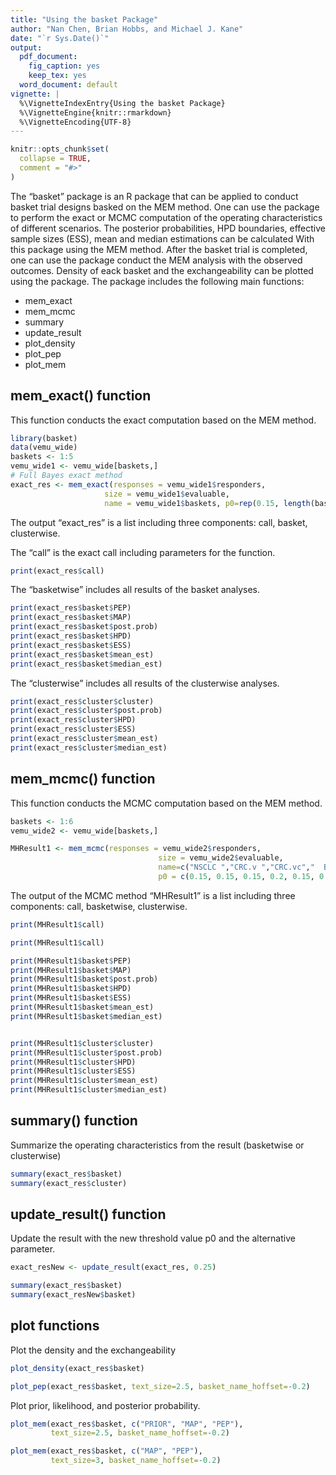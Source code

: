 ---
title: "Using the basket Package"
author: "Nan Chen, Brian Hobbs, and Michael J. Kane"
date: "`r Sys.Date()`"
output:
  pdf_document:
    fig_caption: yes
    keep_tex: yes
  word_document: default
vignette: |
  %\VignetteIndexEntry{Using the basket Package} 
  %\VignetteEngine{knitr::rmarkdown} 
  %\VignetteEncoding{UTF-8}
---

```{r setup, include = FALSE}
knitr::opts_chunk$set(
  collapse = TRUE,
  comment = "#>"
)
```

The "basket" package is an R package that can be applied to conduct basket trial designs basked on the MEM method. One can use the package to perform the exact or MCMC computation of the operating characteristics of different scenarios. The posterior probabilities, HPD boundaries, effective sample sizes (ESS), mean and median estimations can be calculated With this package using the MEM method. After the basket trial is completed, one can use the package conduct the MEM analysis with the observed outcomes. Density of eack basket and the exchangeability can be plotted using the package. The package includes the following main functions: 

- mem_exact
- mem_mcmc
- summary
- update_result
- plot_density
- plot_pep
- plot_mem


## mem_exact() function

This function conducts the exact computation based on the MEM method.
```{r}
library(basket)
data(vemu_wide)
baskets <- 1:5
vemu_wide1 <- vemu_wide[baskets,]
# Full Bayes exact method
exact_res <- mem_exact(responses = vemu_wide1$responders, 
                     size = vemu_wide1$evaluable,
                     name = vemu_wide1$baskets, p0=rep(0.15, length(baskets)))
```
The output "exact_res" is a list including three components:  call, basket, clusterwise.

The "call" is the exact call including parameters for the function. 
```{r}
print(exact_res$call)
```

The "basketwise" includes all results of the basket analyses.

```{r}
print(exact_res$basket$PEP)
print(exact_res$basket$MAP)
print(exact_res$basket$post.prob)
print(exact_res$basket$HPD)
print(exact_res$basket$ESS)
print(exact_res$basket$mean_est)
print(exact_res$basket$median_est)
```
The "clusterwise" includes all results of the clusterwise analyses.
```{r}
print(exact_res$cluster$cluster)
print(exact_res$cluster$post.prob)
print(exact_res$cluster$HPD)
print(exact_res$cluster$ESS)
print(exact_res$cluster$mean_est)
print(exact_res$cluster$median_est)

```


## mem_mcmc() function

This function conducts the MCMC computation based on the MEM method.

```{r}
baskets <- 1:6
vemu_wide2 <- vemu_wide[baskets,]

MHResult1 <- mem_mcmc(responses = vemu_wide2$responders, 
                                 size = vemu_wide2$evaluable,
                                 name=c("NSCLC ","CRC.v ","CRC.vc","  BD  ","ED.LH "," ATC  "),
                                 p0 = c(0.15, 0.15, 0.15, 0.2, 0.15, 0.15), Initial = NA)

```

The output of the MCMC method "MHResult1" is a list including three components:  call, basketwise, clusterwise.

```{r}
print(MHResult1$call)

print(MHResult1$call)

print(MHResult1$basket$PEP)
print(MHResult1$basket$MAP)
print(MHResult1$basket$post.prob)
print(MHResult1$basket$HPD)
print(MHResult1$basket$ESS)
print(MHResult1$basket$mean_est)
print(MHResult1$basket$median_est)


print(MHResult1$cluster$cluster)
print(MHResult1$cluster$post.prob)
print(MHResult1$cluster$HPD)
print(MHResult1$cluster$ESS)
print(MHResult1$cluster$mean_est)
print(MHResult1$cluster$median_est)
```

## summary() function

Summarize the operating characteristics from the result (basketwise or clusterwise)

```{r}

summary(exact_res$basket)
summary(exact_res$cluster)
```


## update_result() function

Update the result with the new threshold value p0 and the alternative parameter.

```{r}
exact_resNew <- update_result(exact_res, 0.25)

summary(exact_res$basket)
summary(exact_resNew$basket)

```

## plot functions
Plot the density and the exchangeability

```{r, fig.height = 3, fig.width= 4, fig.align= "center", message=FALSE,warning=FALSE}

plot_density(exact_res$basket)
```

```{r, message=FALSE,warning=FALSE, out.width='80%',fig.width=8, fig.height=4, fig.align= "center", results='hide'}

plot_pep(exact_res$basket, text_size=2.5, basket_name_hoffset=-0.2)
```

Plot prior, likelihood, and posterior probability.
```{r, message=FALSE,warning=FALSE, results='hide', out.width='100%',fig.width= 12, fig.height=6, fig.align= "center"}

plot_mem(exact_res$basket, c("PRIOR", "MAP", "PEP"), 
         text_size=2.5, basket_name_hoffset=-0.2)
```
```{r, results='hide', message=FALSE,warning=FALSE, out.width='80%',fig.width= 8, fig.height=5,fig.align= "center", fig.}
plot_mem(exact_res$basket, c("MAP", "PEP"),
         text_size=3, basket_name_hoffset=-0.2)
`````


